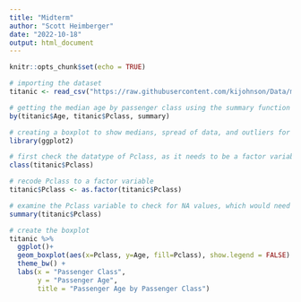 ```yaml
---
title: "Midterm"
author: "Scott Heimberger"
date: "2022-10-18"
output: html_document
---
```


```r
knitr::opts_chunk$set(echo = TRUE)
```

```r
# importing the dataset
titanic <- read_csv("https://raw.githubusercontent.com/kijohnson/Data/main/titanic.csv")
```

```r
# getting the median age by passenger class using the summary function
by(titanic$Age, titanic$Pclass, summary)
```

```r
# creating a boxplot to show medians, spread of data, and outliers for the age varaible by passenger class
library(ggplot2)

# first check the datatype of Pclass, as it needs to be a factor variable
class(titanic$Pclass)

# recode Pclass to a factor variable
titanic$Pclass <- as.factor(titanic$Pclass)

# examine the Pclass variable to check for NA values, which would need to be excluded from the graph 
summary(titanic$Pclass)

# create the boxplot
titanic %>%
  ggplot()+
  geom_boxplot(aes(x=Pclass, y=Age, fill=Pclass), show.legend = FALSE) +
  theme_bw() +
  labs(x = "Passenger Class",
       y = "Passenger Age",
       title = "Passenger Age by Passenger Class")
```